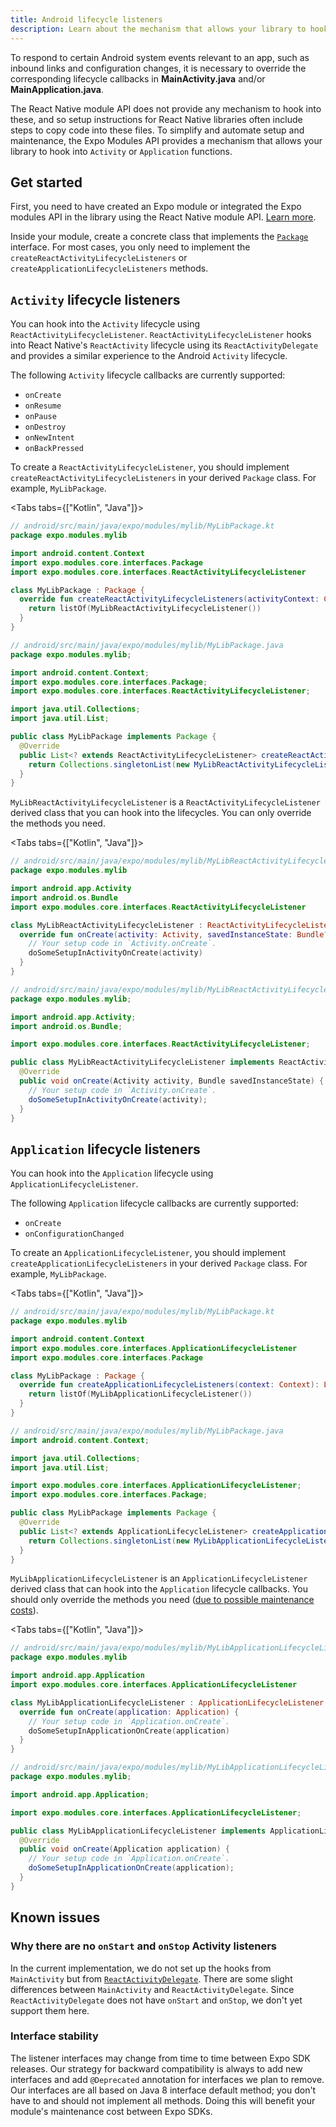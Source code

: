 ```yaml
---
title: Android lifecycle listeners
description: Learn about the mechanism that allows your library to hook into Android Activity and Application functions using Expo modules API.
---
```



To respond to certain Android system events relevant to an app, such as inbound links and configuration changes, it is necessary to override the corresponding lifecycle callbacks in **MainActivity.java** and/or **MainApplication.java**.

The React Native module API does not provide any mechanism to hook into these, and so setup instructions for React Native libraries often include steps to copy code into these files. To simplify and automate setup and maintenance, the Expo Modules API provides a mechanism that allows your library to hook into `Activity` or `Application` functions.

## Get started

First, you need to have created an Expo module or integrated the Expo modules API in the library using the React Native module API. [Learn more](./overview.mdx#setup).

Inside your module, create a concrete class that implements the [`Package`](https://github.com/expo/expo/tree/main/packages/expo-modules-core/android/src/main/java/expo/modules/core/interfaces/Package.java) interface. For most cases, you only need to implement the `createReactActivityLifecycleListeners` or `createApplicationLifecycleListeners` methods.

## `Activity` lifecycle listeners

You can hook into the `Activity` lifecycle using `ReactActivityLifecycleListener`. `ReactActivityLifecycleListener` hooks into React Native's `ReactActivity` lifecycle using its `ReactActivityDelegate` and provides a similar experience to the Android `Activity` lifecycle.

The following `Activity` lifecycle callbacks are currently supported:

- `onCreate`
- `onResume`
- `onPause`
- `onDestroy`
- `onNewIntent`
- `onBackPressed`

To create a `ReactActivityLifecycleListener`, you should implement `createReactActivityLifecycleListeners` in your derived `Package` class. For example, `MyLibPackage`.

<Tabs tabs={["Kotlin", "Java"]}>

<Tab>

```kotlin
// android/src/main/java/expo/modules/mylib/MyLibPackage.kt
package expo.modules.mylib

import android.content.Context
import expo.modules.core.interfaces.Package
import expo.modules.core.interfaces.ReactActivityLifecycleListener

class MyLibPackage : Package {
  override fun createReactActivityLifecycleListeners(activityContext: Context): List<ReactActivityLifecycleListener> {
    return listOf(MyLibReactActivityLifecycleListener())
  }
}
```

</Tab>

<Tab>

```java
// android/src/main/java/expo/modules/mylib/MyLibPackage.java
package expo.modules.mylib;

import android.content.Context;
import expo.modules.core.interfaces.Package;
import expo.modules.core.interfaces.ReactActivityLifecycleListener;

import java.util.Collections;
import java.util.List;

public class MyLibPackage implements Package {
  @Override
  public List<? extends ReactActivityLifecycleListener> createReactActivityLifecycleListeners(Context activityContext) {
    return Collections.singletonList(new MyLibReactActivityLifecycleListener());
  }
}
```

</Tab>

</Tabs>

`MyLibReactActivityLifecycleListener` is a `ReactActivityLifecycleListener` derived class that you can hook into the lifecycles. You can only override the methods you need.

<Tabs tabs={["Kotlin", "Java"]}>

<Tab>

```kotlin
// android/src/main/java/expo/modules/mylib/MyLibReactActivityLifecycleListener.kt
package expo.modules.mylib

import android.app.Activity
import android.os.Bundle
import expo.modules.core.interfaces.ReactActivityLifecycleListener

class MyLibReactActivityLifecycleListener : ReactActivityLifecycleListener {
  override fun onCreate(activity: Activity, savedInstanceState: Bundle?) {
    // Your setup code in `Activity.onCreate`.
    doSomeSetupInActivityOnCreate(activity)
  }
}
```

</Tab>

<Tab>

```java
// android/src/main/java/expo/modules/mylib/MyLibReactActivityLifecycleListener.java
package expo.modules.mylib;

import android.app.Activity;
import android.os.Bundle;

import expo.modules.core.interfaces.ReactActivityLifecycleListener;

public class MyLibReactActivityLifecycleListener implements ReactActivityLifecycleListener {
  @Override
  public void onCreate(Activity activity, Bundle savedInstanceState) {
    // Your setup code in `Activity.onCreate`.
    doSomeSetupInActivityOnCreate(activity);
  }
}
```

</Tab>

</Tabs>

## `Application` lifecycle listeners

You can hook into the `Application` lifecycle using `ApplicationLifecycleListener`.

The following `Application` lifecycle callbacks are currently supported:

- `onCreate`
- `onConfigurationChanged`

To create an `ApplicationLifecycleListener`, you should implement `createApplicationLifecycleListeners` in your derived `Package` class. For example, `MyLibPackage`.

<Tabs tabs={["Kotlin", "Java"]}>

<Tab>

```kotlin
// android/src/main/java/expo/modules/mylib/MyLibPackage.kt
package expo.modules.mylib

import android.content.Context
import expo.modules.core.interfaces.ApplicationLifecycleListener
import expo.modules.core.interfaces.Package

class MyLibPackage : Package {
  override fun createApplicationLifecycleListeners(context: Context): List<ApplicationLifecycleListener> {
    return listOf(MyLibApplicationLifecycleListener())
  }
}
```

</Tab>

<Tab>

```java
// android/src/main/java/expo/modules/mylib/MyLibPackage.java
import android.content.Context;

import java.util.Collections;
import java.util.List;

import expo.modules.core.interfaces.ApplicationLifecycleListener;
import expo.modules.core.interfaces.Package;

public class MyLibPackage implements Package {
  @Override
  public List<? extends ApplicationLifecycleListener> createApplicationLifecycleListeners(Context context) {
    return Collections.singletonList(new MyLibApplicationLifecycleListener());
  }
}
```

</Tab>

</Tabs>

`MyLibApplicationLifecycleListener` is an `ApplicationLifecycleListener` derived class that can hook into the `Application` lifecycle callbacks. You should only override the methods you need ([due to possible maintenance costs](#interface-stability)).

<Tabs tabs={["Kotlin", "Java"]}>

<Tab>

```kotlin
// android/src/main/java/expo/modules/mylib/MyLibApplicationLifecycleListener.kt
package expo.modules.mylib

import android.app.Application
import expo.modules.core.interfaces.ApplicationLifecycleListener

class MyLibApplicationLifecycleListener : ApplicationLifecycleListener {
  override fun onCreate(application: Application) {
    // Your setup code in `Application.onCreate`.
    doSomeSetupInApplicationOnCreate(application)
  }
}
```

</Tab>

<Tab>

```java
// android/src/main/java/expo/modules/mylib/MyLibApplicationLifecycleListener.java
package expo.modules.mylib;

import android.app.Application;

import expo.modules.core.interfaces.ApplicationLifecycleListener;

public class MyLibApplicationLifecycleListener implements ApplicationLifecycleListener {
  @Override
  public void onCreate(Application application) {
    // Your setup code in `Application.onCreate`.
    doSomeSetupInApplicationOnCreate(application);
  }
}
```

</Tab>

</Tabs>

## Known issues

### Why there are no `onStart` and `onStop` Activity listeners

In the current implementation, we do not set up the hooks from `MainActivity` but from [`ReactActivityDelegate`](https://github.com/facebook/react-native/blob/400902093aa3ccfc05712a996c592a86f342253a/ReactAndroid/src/main/java/com/facebook/react/ReactActivityDelegate.java). There are some slight differences between `MainActivity` and `ReactActivityDelegate`. Since `ReactActivityDelegate` does not have `onStart` and `onStop`, we don't yet support them here.

### Interface stability

The listener interfaces may change from time to time between Expo SDK releases. Our strategy for backward compatibility is always to add new interfaces and add `@Deprecated` annotation for interfaces we plan to remove. Our interfaces are all based on Java 8 interface default method; you don't have to and should not implement all methods. Doing this will benefit your module's maintenance cost between Expo SDKs.
